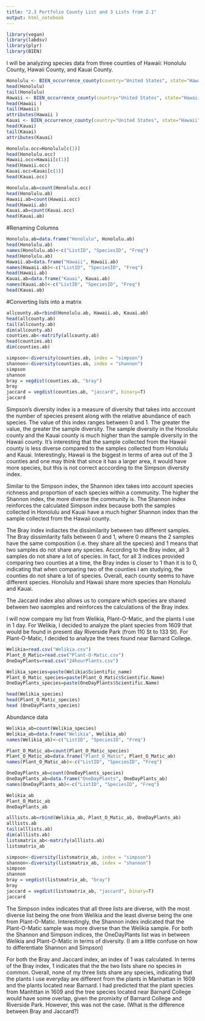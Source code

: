 ```yaml
---
title: "2.3 Portfolio County List and 3 Lists from 2.1"
output: html_notebook
---
```

```r
library(vegan)
library(labdsv)
library(plyr)
library(BIEN)
```


I will be analyzing species data from three counties of Hawaii: Honolulu County, Hawaii County, and Kauai County.

```r
Honolulu <- BIEN_occurrence_county(country="United States", state="Hawaii", county = "Honolulu")
head(Honolulu)
tail(Honolulu)
Hawaii <- BIEN_occurrence_county(country="United States", state="Hawaii", county = "Hawaii")
head(Hawaii )
tail(Hawaii)
attributes(Hawaii )
Kauai <- BIEN_occurrence_county(country="United States", state="Hawaii", county = "Kauai")
head(Kauai)
tail(Kauai)
attributes(Kauai)
```

```r
Honolulu.occ=Honolulu[c(1)]
head(Honolulu.occ)
Hawaii.occ=Hawaii[c(1)]
head(Hawaii.occ)
Kauai.occ=Kauai[c(1)]
head(Kauai.occ)
```

```r
Honolulu.ab=count(Honolulu.occ)
head(Honolulu.ab)
Hawaii.ab=count(Hawaii.occ)
head(Hawaii.ab)
Kauai.ab=count(Kauai.occ)
head(Kauai.ab)
```

#Renaming Columns
```r
Honolulu.ab=data.frame("Honolulu", Honolulu.ab)
head(Honolulu.ab)
names(Honolulu.ab)<-c("ListID", "SpeciesID", "Freq")
head(Honolulu.ab)
Hawaii.ab=data.frame("Hawaii", Hawaii.ab)
names(Hawaii.ab)<-c("ListID", "SpeciesID", "Freq")
head(Hawaii.ab)
Kauai.ab=data.frame("Kauai", Kauai.ab)
names(Kauai.ab)<-c("ListID", "SpeciesID", "Freq")
head(Kauai.ab)
```

#Converting lists into a matrix
```r
allcounty.ab=rbind(Honolulu.ab, Hawaii.ab, Kauai.ab)
head(allcounty.ab)
tail(allcounty.ab)
dim(allcounty.ab)
counties.ab<-matrify(allcounty.ab)
head(counties.ab)
dim(counties.ab)
```

```r
simpson<-diversity(counties.ab, index = "simpson")
shannon<-diversity(counties.ab, index = "shannon")
simpson
shannon
bray = vegdist(counties.ab, "bray")
bray
jaccard = vegdist(counties.ab, "jaccard", binary=T)
jaccard
```
Simpson's diversity index is a measure of diversity that takes into acccount the number of species present along with the relative abundance of each species. The value of this index ranges between 0 and 1. The greater the value, the greater the sample diversity. The sample diversity in the Honolulu county and the Kauai county is much higher than the sample diversity in the Hawaii county. It's interesting that the sample collected from the Hawaii county is less diverse compared to the samples collected from Honolulu and Kauai. Interestingly, Hawaii is the biggest in terms of area out of the 3 counties and one may think that since it has a larger area, it would have more species, but this is not correct acccording to the Simpson diversity index.

Similar to the Simpson index, the Shannon idex takes into account species richness and proportion of each species within a community. The higher the Shannon index, the more diverse the community is. The Shannon index reinforces the calculated Simpson index because both the samples collected in Honolulu and Kauai have a much higher Shannon index than the sample collected from the Hawaii county.

The Bray index indiactes the dissimilarity between two different samples. The Bray dissimilarity falls between 0 and 1, where 0 means the 2 samples have the same composition (i.e. they share all the species) and 1 means that two samples do not share any species. According to the Bray index, all 3 samples do not share a lot of species. In fact, for all 3 indices provided comparing two counties at a time, the Bray index is closer to 1 than it is to 0, indicating that when comparing two of the counties I am studying, the counties do not share a lot of species. Overall, each county seems to have different species. Honolulu and Hawaii share more species than Honolulu and Kauai. 

The Jaccard index also allows us to compare which species are shared between two saomples and reinforces the calculations of the Bray index. 





I will now compare my list from Welikia, Plant-O-Matic, and the plants I use in 1 day. For Welikia, I decided to analyze the plant species from 1609 that would be found in present day Riverside Park (from 110 St to 133 St). For Plant-O-Matic, I decided to analyze the trees found near Barnard College. 

```r
Welikia=read.csv("Welikia.csv")
Plant_O_Matic=read.csv("Plant-O-Matic.csv")
OneDayPlants=read.csv("24hourPlants.csv")
```


```r
Welikia_species=paste(Welikia$Scientific_name)
Plant_O_Matic_species=paste(Plant_O_Matic$Scientific.Name)
OneDayPlants_species=paste(OneDayPlants$Scientific.Name)
```

```r
head(Welikia_species)
head(Plant_O_Matic_species)
head (OneDayPlants_species)
```

Abundance data

```r
Welikia_ab=count(Welikia_species)
Welikia_ab=data.frame("Welikia", Welikia_ab)
names(Welikia_ab)<-c("ListID", "SpeciesID", "Freq")

Plant_O_Matic_ab=count(Plant_O_Matic_species)
Plant_O_Matic_ab=data.frame("Plant_O_Matic", Plant_O_Matic_ab)
names(Plant_O_Matic_ab)<-c("ListID", "SpeciesID", "Freq")

OneDayPlants_ab=count(OneDayPlants_species)
OneDayPlants_ab=data.frame("OneDayPlants", OneDayPlants_ab)
names(OneDayPlants_ab)<-c("ListID", "SpeciesID", "Freq")

Welikia_ab
Plant_O_Matic_ab
OneDayPlants_ab

```


```r
alllists.ab=rbind(Welikia_ab, Plant_O_Matic_ab, OneDayPlants_ab)
alllists.ab
tail(alllists.ab)
dim(alllists.ab)
listsmatrix_ab<-matrify(alllists.ab)
listsmatrix_ab

```

```r
simpson<-diversity(listsmatrix_ab, index = "simpson")
shannon<-diversity(listsmatrix_ab, index = "shannon")
simpson
shannon
bray = vegdist(listsmatrix_ab, "bray")
bray
jaccard = vegdist(listsmatrix_ab, "jaccard", binary=T)
jaccard
```
The Simpson index indicates that all three lists are diverse, with the most diverse list being the one from Welikia and the least diverse being the one from Plant-O-Matic. Interestingly, the Shannon index indicated that the Plant-O-Matic sample was more diverse than the Welikia sample. For both the Shannon and Simpson indices, the OneDayPlants list was in between Welikia and Plant-O-Matic in terms of diversity. (I am a little confuse on how to differentiate Shannon and Simpson)

For both the Bray and Jaccard index, an index of 1 was calculated. In terms of the Bray index, 1 indicates that the the two lists share no species in common. Overall, none of my three lists share any species, indicating that the plants I use everyday are different from the plants in Manhattan in 1609 and the plants located near Barnard. I had predicted that the plant species from Manhttan in 1609 and the tree species located near Barnard College would have some overlap, given the promixity of Barnard College and Riverside Park. However, this was not the case. (What is the difference between Bray and Jaccard?)




